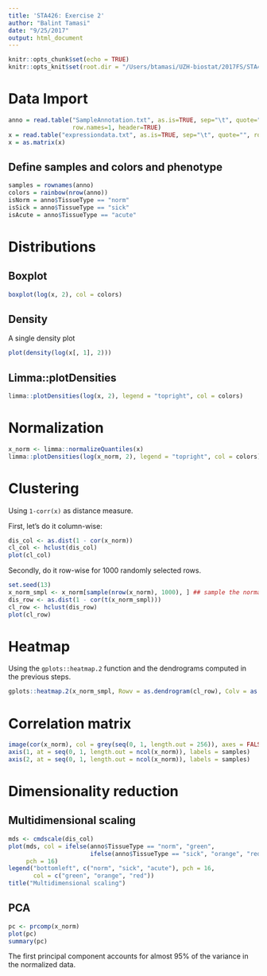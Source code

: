 ```yaml
---
title: 'STA426: Exercise 2'
author: "Balint Tamasi"
date: "9/25/2017"
output: html_document
---
```


```r
knitr::opts_chunk$set(echo = TRUE)
knitr::opts_knit$set(root.dir = "/Users/btamasi/UZH-biostat/2017FS/STA426 - High Throughput Genomic/material/week02-25sep2017/exercise")
```

# Data Import

```r
anno = read.table("SampleAnnotation.txt", as.is=TRUE, sep="\t", quote="",
                  row.names=1, header=TRUE)
x = read.table("expressiondata.txt", as.is=TRUE, sep="\t", quote="", row.names=1, header=TRUE, check.names = FALSE)
x = as.matrix(x)
```

## Define samples and colors and phenotype
```r
samples = rownames(anno)
colors = rainbow(nrow(anno))
isNorm = anno$TissueType == "norm"
isSick = anno$TissueType == "sick"
isAcute = anno$TissueType == "acute"
```

# Distributions

## Boxplot

```r
boxplot(log(x, 2), col = colors)
```

## Density

A single density plot

```r
plot(density(log(x[, 1], 2)))
```

## Limma::plotDensities

```r
limma::plotDensities(log(x, 2), legend = "topright", col = colors)
```

# Normalization

```r
x_norm <- limma::normalizeQuantiles(x)
limma::plotDensities(log(x_norm, 2), legend = "topright", col = colors)
```

# Clustering

Using `1-corr(x)` as distance measure.

First, let's do it column-wise:

```r
dis_col <- as.dist(1 - cor(x_norm))
cl_col <- hclust(dis_col)
plot(cl_col)
```

Secondly, do it row-wise for 1000 randomly selected rows.

```r
set.seed(13)
x_norm_smpl <- x_norm[sample(nrow(x_norm), 1000), ] ## sample the normalized data
dis_row <- as.dist(1 - cor(t(x_norm_smpl)))
cl_row <- hclust(dis_row)
plot(cl_row)
```

# Heatmap

Using the `gplots::heatmap.2` function and the dendrograms computed in the previous steps.

```r
gplots::heatmap.2(x_norm_smpl, Rowv = as.dendrogram(cl_row), Colv = as.dendrogram(cl_col))
```

# Correlation matrix

```r
image(cor(x_norm), col = grey(seq(0, 1, length.out = 256)), axes = FALSE)
axis(1, at = seq(0, 1, length.out = ncol(x_norm)), labels = samples)
axis(2, at = seq(0, 1, length.out = ncol(x_norm)), labels = samples)
```

# Dimensionality reduction

## Multidimensional scaling

```r
mds <- cmdscale(dis_col)
plot(mds, col = ifelse(anno$TissueType == "norm", "green", 
                       ifelse(anno$TissueType == "sick", "orange", "red")),
     pch = 16)
legend("bottomleft", c("norm", "sick", "acute"), pch = 16, 
       col = c("green", "orange", "red"))
title("Multidimensional scaling")
```


## PCA

```r
pc <- prcomp(x_norm)
plot(pc)
summary(pc)
```

The first principal component accounts for almost 95% of the variance in the normalized data.